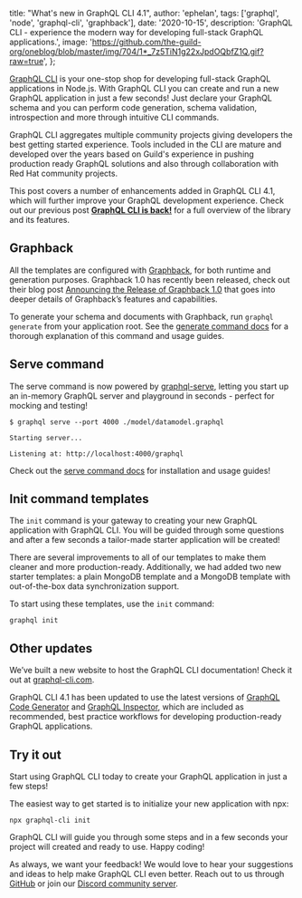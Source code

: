 
  title: "What's new in GraphQL CLI 4.1",
  author: 'ephelan',
  tags: ['graphql', 'node', 'graphql-cli', 'graphback'],
  date: '2020-10-15',
  description:
    'GraphQL CLI - experience the modern way for developing full-stack GraphQL applications.',
  image:
    'https://github.com/the-guild-org/oneblog/blob/master/img/704/1*_7z5TiN1g22xJpdOQbfZ1Q.gif?raw=true',
};


[GraphQL CLI](http://graphql-cli.com) is your one-stop shop for developing full-stack GraphQL applications in Node.js. With GraphQL CLI you can create and run a new GraphQL application in just a few seconds! Just declare your GraphQL schema and you can perform code generation, schema validation, introspection and more through intuitive CLI commands.

GraphQL CLI aggregates multiple community projects giving developers the best getting started experience. Tools included in the CLI are mature and developed over the years based on Guild's experience in pushing production ready GraphQL solutions and also through collaboration with Red Hat community projects.

This post covers a number of enhancements added in GraphQL CLI 4.1, which will further improve your GraphQL development experience. Check out our previous post [**GraphQL CLI is back!**](https://the-guild.dev/blog/graphql-cli-is-back) for a full overview of the library and its features.

## Graphback

All the templates are configured with [Graphback](https://graphback.dev), for both runtime and generation purposes. Graphback 1.0 has recently been released, check out their blog post [Announcing the Release of Graphback 1.0](https://graphback.dev/blog/2020/10/01/announcing-graphback-1.0) that goes into deeper details of Graphback’s features and capabilities.

To generate your schema and documents with Graphback, run `graphql generate` from your application root. See the [generate command docs](https://graphql-cli.com/generate) for a thorough explanation of this command and usage guides.

## Serve command

The serve command is now powered by [graphql-serve](https://www.npmjs.com/package/graphql-serve), letting you start up an in-memory GraphQL server and playground in seconds - perfect for mocking and testing!

```shell
$ graphql serve --port 4000 ./model/datamodel.graphql

Starting server...

Listening at: http://localhost:4000/graphql
```

Check out the [serve command docs](https://graphql-cli.com/serve) for installation and usage guides!

## Init command templates

The `init` command is your gateway to creating your new GraphQL application with GraphQL CLI. You will be guided through some questions and after a few seconds a tailor-made starter application will be created!

There are several improvements to all of our templates to make them cleaner and more production-ready. Additionally, we had added two new starter templates: a plain MongoDB template and a MongoDB template with out-of-the-box data synchronization support.

To start using these templates, use the `init` command:

```shell
graphql init
```

## Other updates

We’ve built a new website to host the GraphQL CLI documentation! Check it out at [graphql-cli.com](https://graphql-cli.com).

GraphQL CLI 4.1 has been updated to use the latest versions of [GraphQL Code Generator](https://graphql-code-generator.com) and [GraphQL Inspector](https://graphql-inspector.com), which are included as recommended, best practice workflows for developing production-ready GraphQL applications.

## Try it out

Start using GraphQL CLI today to create your GraphQL application in just a few steps!

The easiest way to get started is to initialize your new application with npx:

```shell
npx graphql-cli init
```

GraphQL CLI will guide you through some steps and in a few seconds your project will created and ready to use. Happy coding!

As always, we want your feedback! We would love to hear your suggestions and ideas to help make GraphQL CLI even better. Reach out to us through [GitHub](https://github.com/urigo/graphql-cli) or join our [Discord community server](https://discord.gg/xud7bH9).
